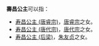 '''壽昌公主'''可以指：
* [[寿昌公主_(唐睿宗)|寿昌公主 (唐睿宗)]]，[[唐睿宗|唐睿宗]]之女。
* [[寿昌公主_(唐代宗)|寿昌公主 (唐代宗)]]，[[唐代宗|唐代宗]]之女。
* [[寿昌公主_(后梁)|寿昌公主 (后梁)]]，[[梁末帝|朱友贞]]之女。

{{Disambig|Cat=公主封号消歧义}}
